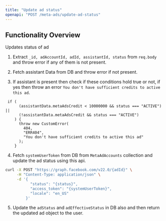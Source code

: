 ```yaml
---
title: "Update ad status"
openapi: "POST /meta-ads/update-ad-status"
---
```


## Functionality Overview

Updates status of ad

1. Extract `_id, adAccountId, adId, assistantId, status` from `req.body` and throw error if any of them is not present.

2. Fetch assistant Data from DB and throw error if not present.

3. If assistant is present then check if these conditions hold true or not, if yes then throw an error `You don't have sufficient credits to active this ad`.

```
 if (
      (assistantData.metaAdsCredit < 10000000 && status === "ACTIVE") ||
      (!assistantData.metaAdsCredit && status === "ACTIVE")
    ) {
      throw new CustomError(
        404,
        "ERR404",
        "You don't have sufficient credits to active this ad"
      );
    }
```

4. Fetch `systemUserToken` from DB from `MetaAdAccounts` collection and update the ad status using this api.

```sh
curl -X POST "https://graph.facebook.com/v22.0/{adId}" \
     -H "Content-Type: application/json" \
     -d '{
           "status": "{status}",
           "access_token": "{systemUserToken}",
           "locale": "en_US"
         }'

```

5. Update the `adStatus` and `adEffectiveStatus` in DB also and then return the updated ad object to the user.
